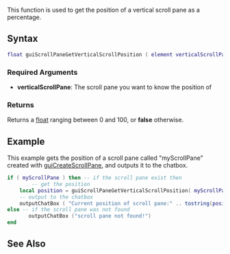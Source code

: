 {{client function}}
This function is used to get the position of a vertical scroll pane as a percentage.

==Syntax==
<syntaxhighlight lang="lua">
float guiScrollPaneGetVerticalScrollPosition ( element verticalScrollPane )
</syntaxhighlight>

===Required Arguments===
*'''verticalScrollPane''': The scroll pane you want to know the position of

===Returns===
Returns a [[/float.md|float]] ranging between 0 and 100, or '''false''' otherwise.

==Example==
This example gets the position of a scroll pane called "myScrollPane" created with [[/guiCreateScrollPane.md|guiCreateScrollPane]], and outputs it to the chatbox.
<syntaxhighlight lang="lua">
if ( myScrollPane ) then -- if the scroll pane exist then
        -- get the position
	local position = guiScrollPaneGetVerticalScrollPosition( myScrollPane )
	-- output to the chatbox
	outputChatBox ( "Current position of scroll pane:" .. tostring(position) .. "%" )
else -- if the scroll pane was not found
       outputChatBox ("scroll pane not found!")
end
</syntaxhighlight>

==See Also==
{{GUI_functions}}